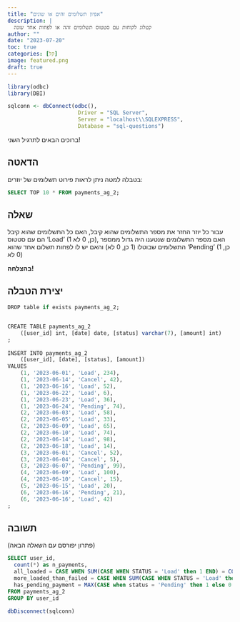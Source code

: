 ```yaml
---
title: "אפיון תשלומים זהים או שונים"
description: |
  קטלוג לקוחות עם סטטוס תשלומים זהה או לפחות אחד שונה
author: ""
date: "2023-07-20"
toc: true
categories: [קל]
image: featured.png
draft: true
---
```


```r
library(odbc)
library(DBI)

sqlconn <- dbConnect(odbc(),
                      Driver = "SQL Server",
                      Server = "localhost\\SQLEXPRESS",
                      Database = "sql-questions")
```



ברוכים הבאים לתרגיל השני!

## הדאטה

בטבלה למטה ניתן לראות פירוט תשלומים של יוזרים:

```sql
SELECT TOP 10 * FROM payments_ag_2;
```


## שאלה

 עבור כל יוזר החזר את מספר התשלומים שהוא קיבל, האם כל התשלומים שהוא קיבל הם עם סטטוס 'Load' (1 כן, 0 לא), האם מספר התשלומים שנטענו היה גדול ממספר התשלומים שבוטלו (1 כן, 0 לא) והאם יש לו לפחות תשלום אחד שהוא 'Pending' (1 כן, 0 לא)


**בהצלחה!**

## יצירת הטבלה


```r

DROP table if exists payments_ag_2;


CREATE TABLE payments_ag_2
    ([user_id] int, [date] date, [status] varchar(7), [amount] int)
;
    
INSERT INTO payments_ag_2
    ([user_id], [date], [status], [amount])
VALUES
    (1, '2023-06-01', 'Load', 234),
    (1, '2023-06-14', 'Cancel', 42),
    (1, '2023-06-16', 'Load', 52),
    (1, '2023-06-22', 'Load', 6),
    (1, '2023-06-23', 'Load', 36),
    (1, '2023-06-24', 'Pending', 74),
    (2, '2023-06-03', 'Load', 58),
    (2, '2023-06-05', 'Load', 33),
    (2, '2023-06-09', 'Load', 65),
    (2, '2023-06-10', 'Load', 74),
    (2, '2023-06-14', 'Load', 98),
    (2, '2023-06-18', 'Load', 14),
    (3, '2023-06-01', 'Cancel', 52),
    (3, '2023-06-04', 'Cancel', 5),
    (3, '2023-06-07', 'Pending', 99),
    (4, '2023-06-09', 'Load', 100),
    (4, '2023-06-10', 'Cancel', 15),
    (5, '2023-06-15', 'Load', 20),
    (6, '2023-06-16', 'Pending', 21),
    (6, '2023-06-16', 'Load', 42)
;

```



## תשובה

(פתרון יפורסם עם השאלה הבאה)

```sql
SELECT user_id,
  count(*) as n_payments,
  all_loaded = CASE WHEN SUM(CASE WHEN STATUS = 'Load' then 1 END) = COUNT(*) then 1 else 0 end,
  more_loaded_than_failed = CASE WHEN SUM(CASE WHEN STATUS = 'Load' then 1 END) > SUM(CASE WHEN STATUS = 'Cancel' then 1 else 0 END) then 1 else 0 end,
  has_pending_payment = MAX(CASE when status = 'Pending' then 1 else 0 end)
FROM payments_ag_2
GROUP BY user_id
```

```r
dbDisconnect(sqlconn)
```

